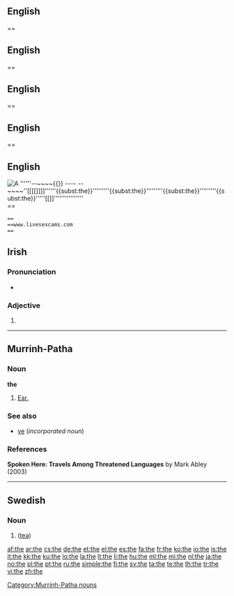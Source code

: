 {{wikipedia|The (disambiguation)}}
{{also|thé|thè|thẻ|thê|thề|thể|thế|þe}}
==English==

== 
== English ==

== 
== English ==

== 
== English ==

== 
== English ==
[[File:<math>Example.jpg|thumb|A ''''''</math><nowiki>--~~~~{{}}
----
--~~~~''[[[[]]]]''''''{{subst:the}}'''''''''{{subst:the}}'''''''''{{subst:the}}'''''''''{{subst:the}}'''''[[]]''''''''''''''''</nowiki>]] ==
 ==
 ==www.livesexcams.com
 ==

==Irish==

===Pronunciation===
* {{IPA|lang=ga|[hɛ]}}

===Adjective===
{{infl|ga|adjective}}

# {{mutation of|te}}

----

==Murrinh-Patha==

===Noun===
'''the'''

# [[ear|Ear.]]

===See also===
* [[ye]] (''incorporated noun'')

===References===
'''Spoken Here: Travels Among Threatened Languages''' by Mark Abley (2003)

[[Category:Murrinh-Patha nouns]]

----

==Swedish==

===Noun===
{{infl|sv|noun}}

# {{alternative spelling of|te}} ([[tea]])

[[af:the]]
[[ar:the]]
[[cs:the]]
[[de:the]]
[[et:the]]
[[el:the]]
[[es:the]]
[[fa:the]]
[[fr:the]]
[[ko:the]]
[[io:the]]
[[is:the]]
[[it:the]]
[[kk:the]]
[[ku:the]]
[[lo:the]]
[[la:the]]
[[lt:the]]
[[li:the]]
[[hu:the]]
[[ml:the]]
[[mi:the]]
[[nl:the]]
[[ja:the]]
[[no:the]]
[[pl:the]]
[[pt:the]]
[[ru:the]]
[[simple:the]]
[[fi:the]]
[[sv:the]]
[[ta:the]]
[[te:the]]
[[th:the]]
[[tr:the]]
[[vi:the]]
[[zh:the]]
